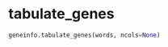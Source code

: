 # tabulate_genes { #geneinfo.tabulate_genes }

```python
geneinfo.tabulate_genes(words, ncols=None)
```

